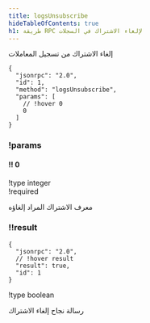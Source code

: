 ```yaml
---
title: logsUnsubscribe
hideTableOfContents: true
h1: طريقة RPC لإلغاء الاشتراك في السجلات
---
```


إلغاء الاشتراك من تسجيل المعاملات

<APIMethod>

```jsonc !!request
{
  "jsonrpc": "2.0",
  "id": 1,
  "method": "logsUnsubscribe",
  "params": [
    // !hover 0
    0
  ]
}
```

### !params

#### !! 0

!type integer  
!required

معرف الاشتراك المراد إلغاؤه

### !!result

```jsonc !response
{
  "jsonrpc": "2.0",
  // !hover result
  "result": true,
  "id": 1
}
```

!type boolean

رسالة نجاح إلغاء الاشتراك

</APIMethod>
